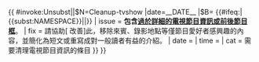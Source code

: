 {{ {{{|safesubst:}}}#invoke:Unsubst||$N=Cleanup-tvshow |date=__DATE__ |$B=
<!--{{Cleanup-tvshow}} begin-->{{#ifeq:{{NAMESPACE}}|{{<includeonly>subst:</includeonly>NAMESPACE}}|<includeonly>[[Category:錯誤使用替換引用的頁面|{{PAGENAME}}]]</includeonly>|}}{{Ambox
| name  = Cleanup-tvshow
| type  = style
| class = ambox-cleanup-tvshow
| sect  = {{{1|}}}
| small = {{#ifeq:{{{1}}}|章節|left}}
| issue = '''包含[[WP:NOTTVGUIDE|過於詳細的電視節目資訊或前後節目框]]'''。
| fix   = 請協助[{{fullurl:{{FULLPAGENAME}}|action=edit}} 改善]此{{{1|條目}}}，移除來賓、錄影地點等僅節目愛好者感興趣的內容，並簡化為短文或重寫成對一般讀者有益的介紹。
| date  = {{{date|}}}
| time  = {{{time|}}}
| cat   = 需要清理電視節目資訊的條目
}}
}}<noinclude>
{{documentation}}
</noinclude>